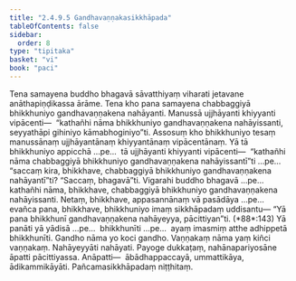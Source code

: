 ```yaml
---
title: "2.4.9.5 Gandhavaṇṇakasikkhāpada"
tableOfContents: false
sidebar:
  order: 8
type: "tipitaka"
basket: "vi"
book: "paci"
---
```



<DynamicBreadcrumb />

<Division number="1198" book="paci" bookNo="2" page="455">

<Paragraph number="3469" book="paci">
Tena samayena buddho bhagavā sāvatthiyaṃ viharati jetavane anāthapiṇḍikassa ārāme. Tena kho pana samayena chabbaggiyā bhikkhuniyo gandhavaṇṇakena nahāyanti. Manussā ujjhāyanti khiyyanti vipācenti—  “kathañhi nāma bhikkhuniyo gandhavaṇṇakena nahāyissanti, seyyathāpi gihiniyo kāmabhoginiyo”ti.
</Paragraph>

<Paragraph number="3470" book="paci">
Assosuṃ kho bhikkhuniyo tesaṃ manussānaṃ ujjhāyantānaṃ khiyyantānaṃ vipācentānaṃ. Yā tā bhikkhuniyo appicchā …pe…  tā ujjhāyanti khiyyanti vipācenti—  “kathañhi nāma chabbaggiyā bhikkhuniyo gandhavaṇṇakena nahāyissantī”ti …pe…  “saccaṃ kira, bhikkhave, chabbaggiyā bhikkhuniyo gandhavaṇṇakena nahāyantī”ti? “Saccaṃ, bhagavā”ti. Vigarahi buddho bhagavā …pe…  kathañhi nāma, bhikkhave, chabbaggiyā bhikkhuniyo gandhavaṇṇakena nahāyissanti. Netaṃ, bhikkhave, appasannānaṃ vā pasādāya …pe…  evañca pana, bhikkhave, bhikkhuniyo imaṃ sikkhāpadaṃ uddisantu—
</Paragraph>

</Division>
<Division number="1199" book="paci" bookNo="2" page="455">

<Paragraph number="3471" book="paci">
<Emphasis>“Yā pana bhikkhunī gandhavaṇṇakena nahāyeyya, pācittiyan”</Emphasis>ti. (*88*:<Emphasis>143</Emphasis>)
</Paragraph>

</Division>
<Division number="1200" book="paci" bookNo="2" page="455">

<Paragraph number="3472" book="paci">
<Emphasis>Yā panā</Emphasis>ti yā yādisā …pe…  <Emphasis>bhikkhunī</Emphasis>ti …pe…  ayaṃ imasmiṃ atthe adhippetā bhikkhunīti.
</Paragraph>

<Paragraph number="3473" book="paci">
<Emphasis>Gandho</Emphasis> nāma yo koci gandho. <Emphasis>Vaṇṇakaṃ</Emphasis> nāma yaṃ kiñci vaṇṇakaṃ. <Emphasis>Nahāyeyyā</Emphasis>ti nahāyati. Payoge dukkaṭaṃ, nahānapariyosāne āpatti pācittiyassa.
</Paragraph>

</Division>
<Division number="1201" book="paci" bookNo="2" page="456">

<Paragraph number="3474" book="paci">
Anāpatti—  ābādhappaccayā, ummattikāya, ādikammikāyāti.

</Paragraph>
</Division>

<Paragraph number="3475" type="center" book="paci">
Pañcamasikkhāpadaṃ niṭṭhitaṃ.
</Paragraph>
